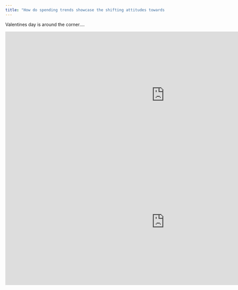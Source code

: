 ```yaml
---
title: "How do spending trends showcase the shifting attitudes towards Valentines’s Day over the years?"
---
```


Valentines day is around the corner....

```{=html}
<iframe height="400" width="1000" frameborder="no" src="https://sherisetan.shinyapps.io/sample_app/"> </iframe>
```

```{=html}
<iframe height="400" width="1000" frameborder="no" src="https://sherisetan.shinyapps.io/Sentiments_app/"> </iframe>
```